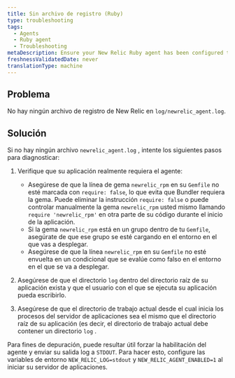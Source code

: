```yaml
---
title: Sin archivo de registro (Ruby)
type: troubleshooting
tags:
  - Agents
  - Ruby agent
  - Troubleshooting
metaDescription: Ensure your New Relic Ruby agent has been configured to generate log files.
freshnessValidatedDate: never
translationType: machine
---
```


## Problema

No hay ningún archivo de registro de New Relic en `log/newrelic_agent.log`.

## Solución

Si no hay ningún archivo `newrelic_agent.log` , intente los siguientes pasos para diagnosticar:

1. Verifique que su aplicación realmente requiera el agente:

   * Asegúrese de que la línea de gema `newrelic_rpm` en su `Gemfile` no esté marcada con `require: false`, lo que evita que Bundler requiera la gema. Puede eliminar la instrucción `require: false` o puede controlar manualmente la gema `newrelic_rpm` usted mismo llamando `require 'newrelic_rpm'` en otra parte de su código durante el inicio de la aplicación.
   * Si la gema `newrelic_rpm` está en un grupo dentro de tu `Gemfile`, asegúrate de que ese grupo se esté cargando en el entorno en el que vas a desplegar.
   * Asegúrese de que la línea `newrelic_rpm` en su `Gemfile` no esté envuelta en un condicional que se evalúe como falso en el entorno en el que se va a desplegar.

2. Asegúrese de que el directorio `log` dentro del directorio raíz de su aplicación exista y que el usuario con el que se ejecuta su aplicación pueda escribirlo.

3. Asegúrese de que el directorio de trabajo actual desde el cual inicia los procesos del servidor de aplicaciones sea el mismo que el directorio raíz de su aplicación (es decir, el directorio de trabajo actual debe contener un directorio `log` .

Para fines de depuración, puede resultar útil forzar la habilitación del agente y enviar su salida log a `STDOUT`. Para hacer esto, configure las variables de entorno `NEW_RELIC_LOG=stdout` y `NEW_RELIC_AGENT_ENABLED=1` al iniciar su servidor de aplicaciones.
